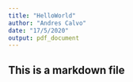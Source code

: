 ```yaml
---
title: "HelloWorld"
author: "Andres Calvo"
date: "17/5/2020"
output: pdf_document
---
```


## This is a markdown file
